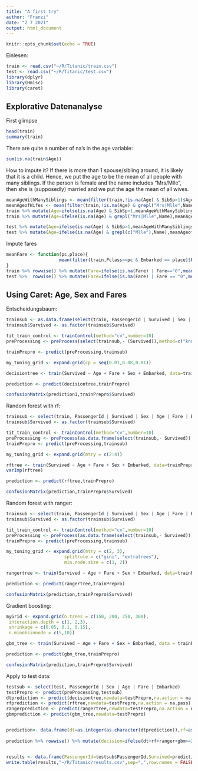 ```yaml
---
title: "A first try"
author: "Franzi"
date: "2 7 2021"
output: html_document
---
```


```r
knitr::opts_chunk$set(echo = TRUE)
```

Einlesen:

```r
train <- read.csv("~/R/Titanic/train.csv")
test <- read.csv("~/R/Titanic/test.csv")
library(dplyr)
library(Hmisc)
library(caret)
```

## Explorative Datenanalyse

First glimpse

```r
head(train)
summary(train)
```

There are quite a number of na's in the age variable:

```r
sum(is.na(train$Age))
```

How to impute it? If there is more than 1 spouse/sibling around, it is likely that it is a child. Hence, we put the age to be the mean of all people with many siblings. If the person is female and the name includes "Mrs/Mlle", then she is (supposedly) married and we put the age the mean of all wives.



```r
meanAgeWithManySiblings <- mean(filter(train,!is.na(Age) & SibSp>1)$Age)
meanAgeofWifes <- mean(filter(train,!is.na(Age) & grepl("Mrs|Mlle",Name))$Age);
train %>% mutate(Age=ifelse(is.na(Age) & SibSp>1,meanAgeWithManySiblings,Age)) -> train
train %>% mutate(Age=ifelse(is.na(Age) & grepl("Mrs|Mlle",Name),meanAgeofWifes,Age)) -> train

test %>% mutate(Age=ifelse(is.na(Age) & SibSp>1,meanAgeWithManySiblings,Age)) -> test
test %>% mutate(Age=ifelse(is.na(Age) & grepl(c("Mlle"),Name),meanAgeofWifes,Age)) -> test

```

Impute fares

```r

meanFare <- function(pc,place){
                    mean(filter(train,Pclass==pc & Embarked == place)$Fare)
}
train %>% rowwise() %>% mutate(Fare=ifelse(is.na(Fare) | Fare=="0",meanFare(Pclass,Embarked),Fare)) -> train
test %>%  rowwise() %>% mutate(Fare=ifelse(is.na(Fare) | Fare == "0",meanFare(Pclass,Embarked),Fare)) -> test 
```

## Using Caret: Age, Sex and Fares

Entscheidungsbaum:

```r

trainsub <- as.data.frame(select(train, PassengerId | Survived | Sex | Age | Fare | Embarked))
trainsub$Survived <- as.factor(trainsub$Survived)

tit_train_control <- trainControl(method="cv",number=10)
preProcessing <- preProcess(select(trainsub,- (Survived)),method=c("knnImpute"))

trainPrepro <- predict(preProcessing,trainsub)

my_tuning_grid <- expand.grid(cp = seq(0.01,0.08,0.01))

decisiontree <- train(Survived ~ Age + Fare + Sex + Embarked, data=trainPrepro, method="treebag",trControl=tit_train_control)

prediction <- predict(decisiontree,trainPrepro)

confusionMatrix(prediction1,trainPrepro$Survived)

```

Random forest with rf:

```r

trainsub <- select(train, PassengerId | Survived | Sex | Age | Fare | Embarked)
trainsub$Survived <- as.factor(trainsub$Survived)

tit_train_control <- trainControl(method="cv",number=10)
preProcessing <- preProcess(as.data.frame(select(trainsub,- Survived)),method=c("knnImpute"))
trainPrepro <- predict(preProcessing,trainsub)

my_tuning_grid <- expand.grid(mtry = c(2:4))

rftree <- train(Survived ~ Age + Fare + Sex + Embarked, data=trainPrepro, method="rf",trControl=tit_train_control, tuneGrid=my_tuning_grid, importance = TRUE)
varImp(rftree)

prediction <- predict(rftree,trainPrepro)

confusionMatrix(prediction,trainPrepro$Survived)

```


Random forest with ranger:

```r

trainsub <- select(train, PassengerId | Survived | Sex | Age | Fare | Embarked)
trainsub$Survived <- as.factor(trainsub$Survived)

tit_train_control <- trainControl(method="cv",number=10)
preProcessing <- preProcess(as.data.frame(select(trainsub,- Survived)),method=c("knnImpute"))
trainPrepro <- predict(preProcessing,trainsub)

my_tuning_grid <- expand.grid(mtry = c(2, 3),
                      splitrule = c("gini", "extratrees"),
                      min.node.size = c(1, 2))

rangertree <- train(Survived ~ Age + Fare + Sex + Embarked, data=trainPrepro, method="ranger",trControl=tit_train_control, tuneGrid=my_tuning_grid)

prediction <- predict(rangertree,trainPrepro)

confusionMatrix(prediction,trainPrepro$Survived)

```

Gradient boosting:

```r
myGrid <- expand.grid(n.trees = c(150, 200, 250, 300),
 interaction.depth = c(1, 2,3),
 shrinkage = c(0.05, 0.1, 0.15),
 n.minobsinnode = c(5,10))

gbm_tree <- train(Survived ~ Age + Fare + Sex + Embarked, data = trainPrepro, method = "gbm", trControl = tit_train_control, verbose = FALSE, tuneGrid=myGrid)

prediction <- predict(gbm_tree,trainPrepro)

confusionMatrix(prediction,trainPrepro$Survived)
```

Apply to test data:

```r
testsub <- select(test, PassengerId | Sex | Age | Fare | Embarked)
testPrepro <- predict(preProcessing,testsub)
dtprediction <- predict(decisiontree,newdata=testPrepro,na.action = na.pass)
rfprediction <- predict(rftree,newdata=testPrepro,na.action = na.pass)
rangerprediction <- predict(rangertree,newdata=testPrepro,na.action = na.pass)
gbmprediction <- predict(gbm_tree,newdata=testPrepro)


prediction<- data.frame(dt=as.integer(as.character(dtprediction)),rf=as.integer(as.character(rfprediction)),ranger=as.integer(as.character(rangerprediction)),gbm=as.integer(as.character(gbmprediction)))
 
prediction %>% rowwise() %>% mutate(decision=ifelse(dt+rf+ranger+gbm>=2,1,0)) -> prediction


results <- data.frame(PassengerId=testsub$PassengerId,Survived=prediction$decision)
write.table(results,"~/R/Titanic/results.csv",sep=",",row.names = FALSE)

```
